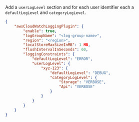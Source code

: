 Add a `userLogLevel` section and for each user identifier each a `defaultLogLevel` and `categoryLogLevel`.

```json
{
    "awsCloudWatchLoggingPlugin": {
        "enable": true,
        "logGroupName": "<log-group-name>",
        "region": "<region>",
        "localStoreMaxSizeInMB": 1 MB,
        "flushIntervalInSeconds": 60,
        "loggingConstraints": {
            "defaultLogLevel": "ERROR",
            "userLogLevel": {
                "xyz-123": {
                    "defaultLogLevel": "DEBUG",
                    "categoryLogLevel": {
                        "Storage": "VERBOSE",
                        "Api": "VERBOSE"
                    }
                }
            }
        }
    }
}
```
